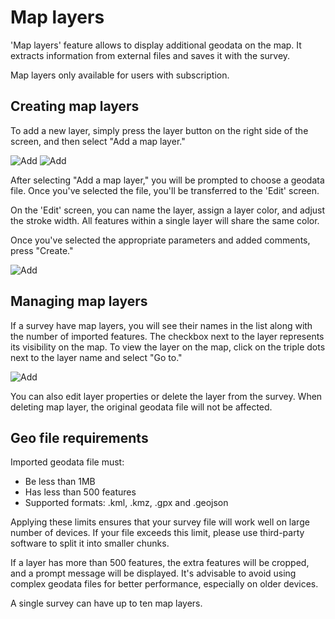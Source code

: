 
# Map layers

'Map layers' feature allows to display additional geodata on the map. It extracts information from external files and saves it with the survey.

Map layers only available for users with subscription.

## Creating map layers

To add a new layer, simply press the layer button on the right side of the screen, and then select "Add a map layer."

<ImageView>
  <Image src="/images/map/5.5.png" alt="Add" width={300} height={300} />
  <Image src="/images/map/5.6.png" alt="Add" width={300} height={300} />
</ImageView>

After selecting "Add a map layer," you will be prompted to choose a geodata file. Once you've selected the file, you'll be transferred to the 'Edit' screen.

On the 'Edit' screen, you can name the layer, assign a layer color, and adjust the stroke width. All features within a single layer will share the same color.

Once you've selected the appropriate parameters and added comments, press "Create."

<ImageView>
  <Image src="/images/map/5.7.png" alt="Add" width={300} height={300} />
</ImageView>

## Managing map layers

If a survey have map layers, you will see their names in the list along with the number of imported features. The checkbox next to the layer represents its visibility on the map. To view the layer on the map, click on the triple dots next to the layer name and select "Go to."

<ImageView>
  <Image src="/images/map/5.8.png" alt="Add" width={300} height={300} />
</ImageView>

You can also edit layer properties or delete the layer from the survey. When deleting map layer, the original geodata file will not be affected.

## Geo file requirements

Imported geodata file must:

- Be less than 1MB
- Has less than 500 features
- Supported formats: .kml, .kmz, .gpx and .geojson

Applying these limits ensures that your survey file will work well on large number of devices. If your file exceeds this limit, please use third-party software to split it into smaller chunks.

If a layer has more than 500 features, the extra features will be cropped, and a prompt message will be displayed. It's advisable to avoid using complex geodata files for better performance, especially on older devices.

<Callout type="info" emoji="ℹ️">
  A single survey can have up to ten map layers.
</Callout>
